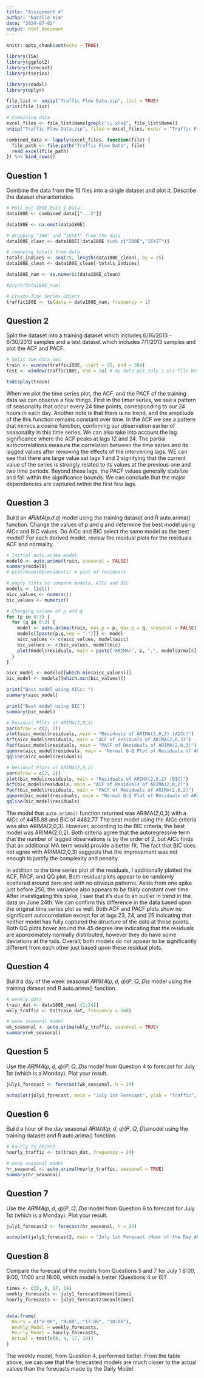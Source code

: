 ```yaml
---
title: "Assignment 4"
author: "Natalie Kim"
date: "2024-07-02"
output: html_document
---
```


```r
knitr::opts_chunk$set(echo = TRUE)
```

```r
library(TSA)
library(ggplot2)
library(forecast)
library(tseries)

library(readxl)
library(dplyr)

file_list <- unzip("Traffic Flow Data.zip", list = TRUE)
print(file_list)

# Combining data
excel_files <- file_list$Name[grepl("\\.xls$", file_list$Name)]
unzip("Traffic Flow Data.zip", files = excel_files, exdir = "Traffic Flow Data")

combined_data <- lapply(excel_files, function(file) {
  file_path <- file.path("Traffic Flow Data", file)
  read_excel(file_path)
}) %>% bind_rows()
```


## Question 1
Combine the data from the 16 files into a single dataset and plot it. Describe the dataset characteristics.

```r
# Pull out I80E Exit 1 Data
data180E <- combined_data[["...5"]]

data180E <- na.omit(data180E)

# dropping "180" and "1EXIT" from the data
data180E_clean <- data180E[!data180E %in% c("I80E","1EXIT")]

# removing totals from data
totals_indices <- seq(25, length(data180E_clean), by = 25)
data180E_clean <- data180E_clean[-totals_indices]

data180E_num <- as.numeric(data180E_clean)

#print(data180E_num)

# Create Time Series Object
traffic180E <- ts(data = data180E_num, frequency = 1)
```


## Question 2
Split the dataset into a training dataset which includes 6/16/2013 - 6/30/2013 samples and a test dataset which includes 7/1/2013 samples and plot the ACF and PACF.

```r
# Split the data set
train <- window(traffic180E, start = 25, end = 384)
test <- window(traffic180E, end = 24) # my data put July 1 xls file before June's data

tsdisplay(train)
```

When we plot the time series plot, the ACF, and the PACF of the training data we can observe a few things. First in the timer series, we see a pattern of seasonality that occur every 24 time points, corresponding to our 24 hours in each day. Another note is that there is no trend, and the amplitude of the this function remains constant over time. In the ACF we see a pattern that mimics a cosine function, confirming our observation earlier of seasonality in this time series. We can also take into account the lag significance where the ACF peaks at lags 12 and 24. The partial autocorrelations measure the correlation between the time series and its lagged values after removing the effects of the intervening lags. WE can see that there are large value sat lags 1 and 2 signifying that the current value of the series is strongly related to its values at the previous one and two time periods. Beyond these lags, the PACF values generally stabilize and fall within the significance bounds. We can conclude that the major dependencies are captured iwthin the first few lags.

## Question 3
Build an 𝐴𝑅𝐼𝑀𝐴(𝑝,𝑑,𝑞) model using the training dataset and R auto.arima() function. Change the values of 𝑝 and 𝑞 and determine the best model using AICc and BIC values. Do AICc and BIC select the same model as the best model? For each derived model, review the residual plots for the residuals ACF and normality.

```r
# Initial auto.arima model
model0 <- auto.arima(train, seasonal = FALSE)
summary(model0)
# plot(model0$residuals) # plot of residuals

# empty lists to compare models, AICc and BIC
models <- list()
aicc_values <- numeric()
bic_values <- numeric()

# Changing values of p and q
for (p in 0:3) {
  for (q in 0:3) {
    model <- auto.arima(train, max.p = p, max.q = q, seasonal = FALSE)
    models[[paste(p,q,sep = "-")]] <- model
    aicc_values <- c(aicc_values, model$aicc)
    bic_values <- c(bic_values, model$bic)
    plot(model$residuals, main = paste("ARIMA(", p, ",", model$arma[6], ",", q, ")", sep = ""))
  }
}

aicc_model <- models[[which.min(aicc_values)]]
bic_model <- models[[which.min(bic_values)]]

print("Best model using AICc: ")
summary(aicc_model)

print("Best model using BIC")
summary(bic_model)

# Residual Plots of ARIMA(2,0,3)
par(mfrow = c(2, 2))
plot(aicc_model$residuals, main = "Residuals of ARIMA(2,0,3) (AICc)")
Acf(aicc_model$residuals, main = "ACF of Residuals of ARIMA(2,0,3)")
Pacf(aicc_model$residuals, main = "PACF of Residuals of ARIMA(2,0,3)")
qqnorm(aicc_model$residuals, main = "Normal Q-Q Plot of Residuals of ARIMA(2,0,3)")
qqline(aicc_model$residuals)

# Residual Plots of ARIMA(2,0,2)
par(mfrow = c(2, 2))
plot(bic_model$residuals, main = "Residuals of ARIMA(2,0,2) (BIC)")
Acf(bic_model$residuals, main = "ACF of Residuals of ARIMA(2,0,2)")
Pacf(bic_model$residuals, main = "PACF of Residuals of ARIMA(2,0,2)")
qqnorm(bic_model$residuals, main = "Normal Q-Q Plot of Residuals of ARIMA(2,0,2)")
qqline(bic_model$residuals)

```

The model that `auto.arima()` function returned was ARIMA(2,0,3) with a AICc of 4455.88 and BIC of 4482.77. The best model using the AICc criteria was also ARIMA(2,0,3). However, according to the BIC criteria, the best model was ARIMA(2,0,2). Both criteria agree that the autoregressive term  that the number of lagged observations is by the order of 2, but AICc finds that an additional MA term would provide a better fit. The fact that BIC does not agree with ARIMA(2,0,3) suggests that the improvement was not enough to justify the complexity and penalty.

In addition to the time series plot of the residuals, I additionally plotted the ACF, PACF, and QQ plot. Both residual plots appear to be randomly scattered around zero and with no obvious patterns. Aside from one spike just before 250, the variance also appears to be fairly constant over time. After investigating this spike, I saw that it's due to an outlier in trend in the data on June 24th. We can confirm this difference in the data based upon the original time series plot as well. Both ACF and PACF plots show no significant autocorrelation except for at lags 23, 24, and 25 indicating that neither model has fully captured the structure of the data at these points. Both QQ plots hover around the 45 degree line indicating that the residuals are approximately normally distributed, however they do have some deviations at the tails. Overall, both models do not appear to be significantly different from each other just based upon these residual plots.

## Question 4
Build a day of the week seasonal 𝐴𝑅𝐼𝑀𝐴(𝑝, 𝑑, 𝑞)(𝑃, 𝑄, 𝐷)𝑠 model using the training dataset and R auto.arima() function.

```r
# weekly data
train_dat <- data180E_num[-(1:24)]
wkly_traffic <- ts(train_dat, frequency = 168)

# week seasonal model
wk_seasonal <- auto.arima(wkly_traffic, seasonal = TRUE)
summary(wk_seasonal)

```


## Question 5
Use the 𝐴𝑅𝐼𝑀𝐴(𝑝, 𝑑, 𝑞)(𝑃, 𝑄, 𝐷)𝑠 model from Question 4 to forecast for July 1st (which is a Monday). Plot your result.

```r
july1_forecast <- forecast(wk_seasonal, h = 24)

autoplot(july1_forecast, main = "July 1st Forecast", ylab = "Traffic", xlab = "Time")
```


## Question 6
Build a hour of the day seasonal 𝐴𝑅𝐼𝑀𝐴(𝑝, 𝑑, 𝑞)(𝑃, 𝑄, 𝐷)𝑠model using the training dataset and R auto.arima() function.

```r
# hourly ts object
hourly_traffic <- ts(train_dat, frequency = 24)

# week seasonal model
hr_seasonal <- auto.arima(hourly_traffic, seasonal = TRUE)
summary(hr_seasonal)
```

## Question 7
Use the 𝐴𝑅𝐼𝑀𝐴(𝑝, 𝑑, 𝑞)(𝑃, 𝑄, 𝐷)𝑠 model from Question 6 to forecast for July 1st (which is a Monday). Plot your result.

```r
july1_forecast2 <- forecast(hr_seasonal, h = 24)

autoplot(july1_forecast2, main = "July 1st Forecast (Hour of the Day ARIMA)", ylab = "Traffic", xlab = "Time")

```

## Question 8
Compare the forecast of the models from Questions 5 and 7 for July 1 8:00, 9:00, 17:00 and 18:00, which model is better (Questions 4 or 6)?

```r
times <- c(8, 9, 17, 18)
weekly_forecasts <- july1_forecast$mean[times]
hourly_forecasts <- july1_forecast2$mean[times]


data.frame(
  Hours = c("8:00", "9:00", "17:00", "18:00"),
  Weekly_Model = weekly_forecasts,
  Hourly_Model = hourly_forecasts,
  Actual = test[c(8, 9, 17, 18)]
)
```

The weekly model, from Question 4, performed better. From the table above, we can see that the forecasted models are much closer to the actual values than the forecasts made by the Daily Model.